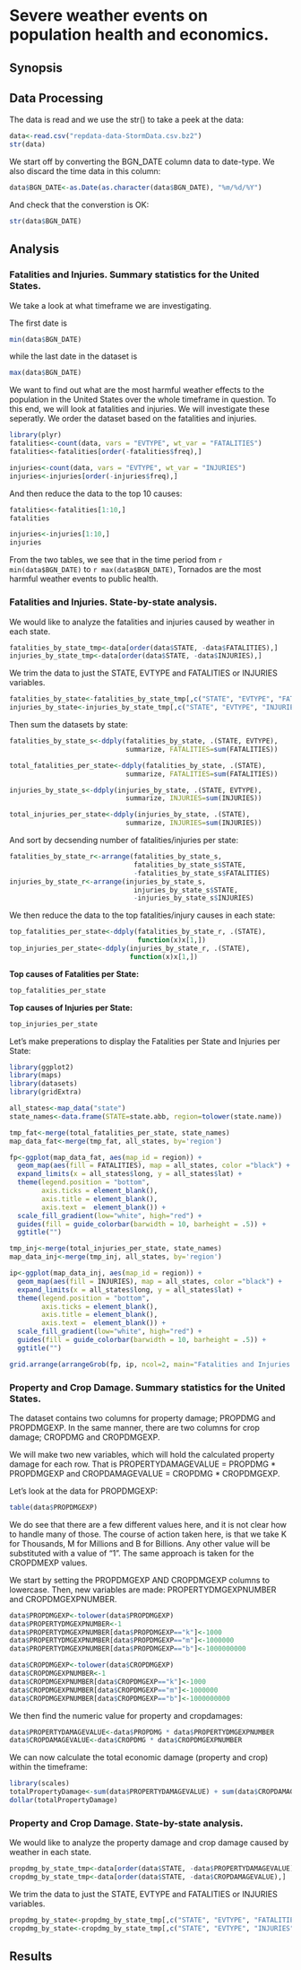 # Severe weather events on population health and economics.

## Synopsis

## Data Processing

The data is read and we use the str() to take a peek at the data:

```r
data<-read.csv("repdata-data-StormData.csv.bz2")
str(data)
```

We start off by converting the BGN_DATE column data to date-type. We also discard the time data in this column:

```r
data$BGN_DATE<-as.Date(as.character(data$BGN_DATE), "%m/%d/%Y")
```

And check that the converstion is OK:
```r
str(data$BGN_DATE)
```

## Analysis

### Fatalities and Injuries. Summary statistics for the United States.
We take a look at what timeframe we are investigating. 

The first date is
```r
min(data$BGN_DATE)
```

while the last date in the dataset is 
```r
max(data$BGN_DATE)
```

We want to find out what are the most harmful weather effects to the population in the United States over the whole timeframe in question. To this end, we will look at fatalities and injuries. We will investigate these seperatly. We order the dataset based on the fatalities and injuries.

```r
library(plyr)
fatalities<-count(data, vars = "EVTYPE", wt_var = "FATALITIES")
fatalities<-fatalities[order(-fatalities$freq),]

injuries<-count(data, vars = "EVTYPE", wt_var = "INJURIES")
injuries<-injuries[order(-injuries$freq),]
```

And then reduce the data to the top 10 causes:
```r
fatalities<-fatalities[1:10,]
fatalities

injuries<-injuries[1:10,]
injuries
```


From the two tables, we see that in the time period from `r min(data$BGN_DATE)` to `r max(data$BGN_DATE)`, Tornados are the most harmful weather events to public health.

### Fatalities and Injuries. State-by-state analysis.

We would like to analyze the fatalities and injuries caused by weather in each state.

```r
fatalities_by_state_tmp<-data[order(data$STATE, -data$FATALITIES),]
injuries_by_state_tmp<-data[order(data$STATE, -data$INJURIES),]
```

We trim the data to just the STATE, EVTYPE and FATALITIES or INJURIES variables.

```r
fatalities_by_state<-fatalities_by_state_tmp[,c("STATE", "EVTYPE", "FATALITIES")]
injuries_by_state<-injuries_by_state_tmp[,c("STATE", "EVTYPE", "INJURIES")]
```

Then sum the datasets by state:

```r
fatalities_by_state_s<-ddply(fatalities_by_state, .(STATE, EVTYPE), 
                             summarize, FATALITIES=sum(FATALITIES))

total_fatalities_per_state<-ddply(fatalities_by_state, .(STATE), 
                             summarize, FATALITIES=sum(FATALITIES))

injuries_by_state_s<-ddply(injuries_by_state, .(STATE, EVTYPE), 
                             summarize, INJURIES=sum(INJURIES))

total_injuries_per_state<-ddply(injuries_by_state, .(STATE), 
                             summarize, INJURIES=sum(INJURIES))

```

And sort by decsending number of fatalities/injuries per state:

```r
fatalities_by_state_r<-arrange(fatalities_by_state_s, 
                               fatalities_by_state_s$STATE,
                               -fatalities_by_state_s$FATALITIES)
injuries_by_state_r<-arrange(injuries_by_state_s, 
                               injuries_by_state_s$STATE,
                               -injuries_by_state_s$INJURIES)

```

We then reduce the data to the top fatalities/injury causes in each state:

```r
top_fatalities_per_state<-ddply(fatalities_by_state_r, .(STATE), 
                                function(x)x[1,])
top_injuries_per_state<-ddply(injuries_by_state_r, .(STATE), 
                              function(x)x[1,])
```

**Top causes of Fatalities per State:**
```r
top_fatalities_per_state
```

**Top causes of Injuries per State:**
```r
top_injuries_per_state
```


Let's make preperations to display the Fatalities per State and Injuries per State:
```r
library(ggplot2)
library(maps)
library(datasets)
library(gridExtra)

all_states<-map_data("state")
state_names<-data.frame(STATE=state.abb, region=tolower(state.name))

tmp_fat<-merge(total_fatalities_per_state, state_names)
map_data_fat<-merge(tmp_fat, all_states, by='region')

fp<-ggplot(map_data_fat, aes(map_id = region)) +
  geom_map(aes(fill = FATALITIES), map = all_states, color ="black") +
  expand_limits(x = all_states$long, y = all_states$lat) +
  theme(legend.position = "bottom",
        axis.ticks = element_blank(), 
        axis.title = element_blank(), 
        axis.text =  element_blank()) +
  scale_fill_gradient(low="white", high="red") +
  guides(fill = guide_colorbar(barwidth = 10, barheight = .5)) + 
  ggtitle("")

tmp_inj<-merge(total_injuries_per_state, state_names)
map_data_inj<-merge(tmp_inj, all_states, by='region')

ip<-ggplot(map_data_inj, aes(map_id = region)) +
  geom_map(aes(fill = INJURIES), map = all_states, color ="black") +
  expand_limits(x = all_states$long, y = all_states$lat) +
  theme(legend.position = "bottom",
        axis.ticks = element_blank(), 
        axis.title = element_blank(), 
        axis.text =  element_blank()) +
  scale_fill_gradient(low="white", high="red") +
  guides(fill = guide_colorbar(barwidth = 10, barheight = .5)) + 
  ggtitle("")
```


```r
grid.arrange(arrangeGrob(fp, ip, ncol=2, main="Fatalities and Injuries per State"))
```


### Property and Crop Damage. Summary statistics for the United States.
The dataset contains two columns for property damage; PROPDMG and PROPDMGEXP. In the same manner, there are two columns for crop damage; CROPDMG and CROPDMGEXP. 

We will make two new variables, which will hold the calculated property damage for each row. That is PROPERTYDAMAGEVALUE = PROPDMG * PROPDMGEXP and CROPDAMAGEVALUE = CROPDMG * CROPDMGEXP. 

Let's look at the data for PROPDMGEXP:
```r
table(data$PROPDMGEXP)
```

We do see that there are a few different values here, and it is not clear how to handle many of those. The course of action taken here, is that we take K for Thousands, M for Millions and B for Billions. Any other value will be substituted with a value of "1".  The same approach is taken for the CROPDMEXP values.

We start by setting the PROPDMGEXP AND CROPDMGEXP columns to lowercase. Then, new variables are made: PROPERTYDMGEXPNUMBER and CROPDMGEXPNUMBER.
```r
data$PROPDMGEXP<-tolower(data$PROPDMGEXP)
data$PROPERTYDMGEXPNUMBER<-1
data$PROPERTYDMGEXPNUMBER[data$PROPDMGEXP=="k"]<-1000
data$PROPERTYDMGEXPNUMBER[data$PROPDMGEXP=="m"]<-1000000
data$PROPERTYDMGEXPNUMBER[data$PROPDMGEXP=="b"]<-1000000000

data$CROPDMGEXP<-tolower(data$CROPDMGEXP)
data$CROPDMGEXPNUMBER<-1
data$CROPDMGEXPNUMBER[data$CROPDMGEXP=="k"]<-1000
data$CROPDMGEXPNUMBER[data$CROPDMGEXP=="m"]<-1000000
data$CROPDMGEXPNUMBER[data$CROPDMGEXP=="b"]<-1000000000
```

We then find the numeric value for property and cropdamages:
```r
data$PROPERTYDAMAGEVALUE<-data$PROPDMG * data$PROPERTYDMGEXPNUMBER
data$CROPDAMAGEVALUE<-data$CROPDMG * data$CROPDMGEXPNUMBER
```


We can now calculate the total economic damage (property and crop) within the timeframe:
```r
library(scales)
totalPropertyDamage<-sum(data$PROPERTYDAMAGEVALUE) + sum(data$CROPDAMAGEVALUE)
dollar(totalPropertyDamage)
```


### Property and Crop Damage. State-by-state analysis.

We would like to analyze the property damage and crop damage caused by weather in each state.

```r
propdmg_by_state_tmp<-data[order(data$STATE, -data$PROPERTYDAMAGEVALUE),]
cropdmg_by_state_tmp<-data[order(data$STATE, -data$CROPDAMAGEVALUE),]
```

We trim the data to just the STATE, EVTYPE and FATALITIES or INJURIES variables.

```r
propdmg_by_state<-propdmg_by_state_tmp[,c("STATE", "EVTYPE", "FATALITIES")]
cropdmg_by_state<-cropdmg_by_state_tmp[,c("STATE", "EVTYPE", "INJURIES")]
```


## Results











